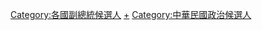 [[Category:各國副總統候選人|Category:各國副總統候選人]]
[[Category:中華民國總統選舉|+]]
[[Category:中華民國政治候選人|Category:中華民國政治候選人]]